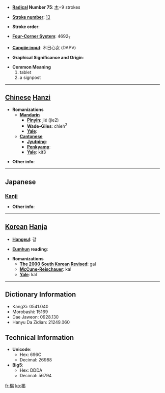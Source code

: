 * '''[[Wiktionary:Chinese radical index| Radical]] Number 75''': [[Wiktionary:Chinese radical index 木|木]]+9 strokes

* '''[[Wiktionary:Chinese total strokes index|Stroke number]]''': [[Wiktionary:Chinese total strokes index 13|13]]

* '''Stroke order''': 

* '''[[Wiktionary:Chinese four corner index|Four-Corner System]]''': 4692<sub>7</sub>

* '''[[Wiktionary:Chinese Cangjie index|Cangjie input]]''': 木日心女 (DAPV)

* '''Graphical Significance and Origin''': 

* '''Common Meaning'''
*#tablet
*# a signpost


----

== [[Chinese]] [[Hanzi]] ==

* '''Romanizations'''
** '''[[Mandarin]]'''
*** '''[[Pinyin]]''': jié (jie2)
*** '''[[Wade-Giles]]''': chieh<sup>2</sup>
*** '''[[Yale]]''': 
** '''[[Cantonese]]'''
*** '''[[Jyutping]]''':
*** '''[[Penkyamp]]''': 
*** '''[[Yale]]''': kit3

* '''Other info''': 

----

==Japanese==
===[[Kanji]]===
{{kanji|on readings=[[けつ]] (ketsu), [[げち]] (gechi)
|kun readings=[[たてふだ]] (tatefuda)
}}

* '''Other info''':  

----

== [[Korean]] [[Hanja]] ==

* '''[[Hangeul]]''': 갈

* '''[[Eumhun]] reading''': 

* '''Romanizations'''
** '''[[The 2000 South Korean Revised Romanization|The 2000 South Korean Revised]]''': gal
** '''[[McCune-Reischauer]]''': kal
** '''[[Yale]]''': kal

----

== Dictionary Information ==

* KangXi: 0541.040
* Morobashi: 15169
* Dae Jaweon: 0928.130
* Hanyu Da Zidian: 21249.060

== Technical Information ==

* '''Unicode''':
** Hex: 696C
** Decimal: 26988
* '''Big5''':
** Hex: DDDA
** Decimal: 56794

[[fr:楬]]
[[ko:楬]]